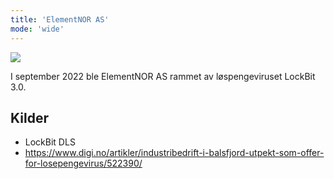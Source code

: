 ```yaml
---
title: 'ElementNOR AS'
mode: 'wide'
---
```


<Frame>
<img src="/images/elementnor.png" noZoom/>
</Frame>

I september 2022 ble ElementNOR AS rammet av løspengeviruset LockBit 3.0.



## Kilder
- LockBit DLS
- https://www.digi.no/artikler/industribedrift-i-balsfjord-utpekt-som-offer-for-losepengevirus/522390/

